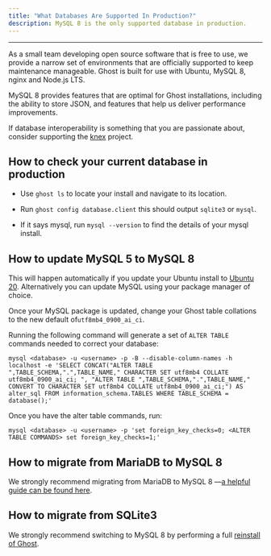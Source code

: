 ```yaml
---
title: "What Databases Are Supported In Production?"
description: MySQL 8 is the only supported database in production.
---
```


***

As a small team developing open source software that is free to use, we provide a narrow set of environments that are officially supported to keep maintenance manageable. Ghost is built for use with Ubuntu, MySQL 8, nginx and Node.js LTS.

MySQL 8 provides features that are optimal for Ghost installations, including the ability to store JSON, and features that help us deliver performance improvements.

If database interoperability is something that you are passionate about, consider supporting the [knex](https://github.com/knex/knex) project.

## How to check your current database in production

* Use `ghost ls` to locate your install and navigate to its location.

* Run `ghost config database.client` this should output `sqlite3` or `mysql`.

* If it says mysql, run `mysql --version` to find the details of your mysql install.

## How to update MySQL 5 to MySQL 8

This will happen automatically if you update your Ubuntu install to [Ubuntu 20](https://www.digitalocean.com/community/tutorials/how-to-upgrade-to-ubuntu-20-04-focal-fossa). Alternatively you can update MySQL using your package manager of choice.

Once your MySQL package is updated, change your Ghost table collations to the new default of`utf8mb4_0900_ai_ci`.

Running the following command will generate a set of `ALTER TABLE` commands needed to correct your database:

`mysql <database> -u <username> -p -B --disable-column-names -h localhost -e 'SELECT CONCAT("ALTER TABLE ",TABLE_SCHEMA,".",TABLE_NAME," CHARACTER SET utf8mb4 COLLATE utf8mb4_0900_ai_ci; ", "ALTER TABLE ",TABLE_SCHEMA,".",TABLE_NAME," CONVERT TO CHARACTER SET utf8mb4 COLLATE utf8mb4_0900_ai_ci;") AS alter_sql FROM information_schema.TABLES WHERE TABLE_SCHEMA = database();'`

Once you have the alter table commands, run:

`mysql <database> -u <username> -p 'set foreign_key_checks=0; <ALTER TABLE COMMANDS> set foreign_key_checks=1;'`

## How to migrate from MariaDB to MySQL 8

We strongly recommend migrating from MariaDB to MySQL 8 —[a helpful guide can be found here](https://forum.ghost.org/t/how-to-migrate-from-mariadb-10-to-mysql-8/29575).

## How to migrate from SQLite3

We strongly recommend switching to MySQL 8 by performing a full [reinstall of Ghost](/reinstall).